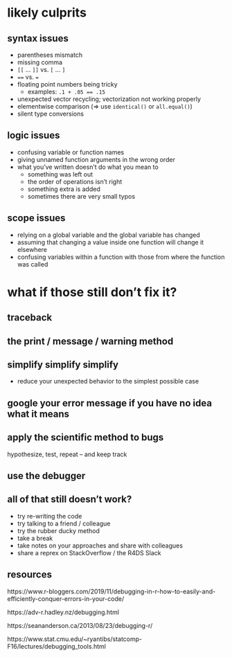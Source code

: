 

#  likely culprits 

## syntax issues

  - parentheses mismatch
  - missing comma 
  - `[[` ... `]]` vs. `[` ... `]`
  - `==` vs. `=`
  - floating point numbers being tricky
    - examples: `.1 + .05 == .15` 
  - unexpected vector recycling; vectorization not working properly
  - elementwise comparison (=> use `identical()` or `all.equal()`)
  - silent type conversions

## logic issues

  - confusing variable or function names 
  - giving unnamed function arguments in the wrong order
  - what you've written doesn't do what you mean to
    - something was left out 
    - the order of operations isn't right
    - something extra is added 
    - sometimes there are very small typos
    
## scope issues

  - relying on a global variable and the global variable has changed
  - assuming that changing a value inside one function will change it elsewhere
  - confusing variables within a function with those from where the function was called
  
# what if those still don't fix it? 

## traceback 

## the print / message / warning method

## simplify simplify simplify 

  - reduce your unexpected behavior to the simplest possible case 

## google your error message if you have no idea what it means

## apply the scientific method to bugs

hypothesize, test, repeat -- and keep track 

## use the debugger

## all of that still doesn't work? 

  - try re-writing the code 
  - try talking to a friend / colleague
  - try the rubber ducky method
  - take a break 
  - take notes on your approaches and share with colleagues
  - share a reprex on StackOverflow / the R4DS Slack
  
## resources

https://www.r-bloggers.com/2019/11/debugging-in-r-how-to-easily-and-efficiently-conquer-errors-in-your-code/ 

https://adv-r.hadley.nz/debugging.html 

https://seananderson.ca/2013/08/23/debugging-r/ 

https://www.stat.cmu.edu/~ryantibs/statcomp-F16/lectures/debugging_tools.html